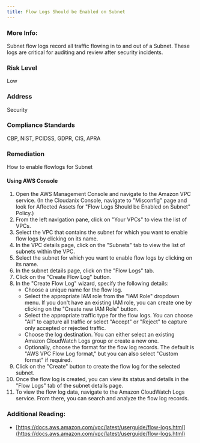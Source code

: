 ```yaml
---
title: Flow Logs Should be Enabled on Subnet
---
```


### More Info:

Subnet flow logs record all traffic flowing in to and out of a Subnet. These logs are critical for auditing and review after security incidents.

### Risk Level

Low

### Address

Security

### Compliance Standards

CBP, NIST, PCIDSS, GDPR, CIS, APRA

### Remediation

How to enable flowlogs for Subnet

#### Using AWS Console

1. Open the AWS Management Console and navigate to the Amazon VPC service.
    (In the Cloudanix Console, navigate to "Misconfig" page and look for Affected Assets for "Flow Logs Should be Enabled on Subnet" Policy.)
2. From the left navigation pane, click on "Your VPCs" to view the list of VPCs.
3. Select the VPC that contains the subnet for which you want to enable flow logs by clicking on its name.
4. In the VPC details page, click on the "Subnets" tab to view the list of subnets within the VPC.
5. Select the subnet for which you want to enable flow logs by clicking on its name.
6. In the subnet details page, click on the "Flow Logs" tab.
7. Click on the "Create Flow Log" button.
8. In the "Create Flow Log" wizard, specify the following details:
   - Choose a unique name for the flow log.
   - Select the appropriate IAM role from the "IAM Role" dropdown menu. If you don't have an existing IAM role, you can create one by clicking on the "Create new IAM Role" button.
   - Select the appropriate traffic type for the flow logs. You can choose "All" to capture all traffic or select "Accept" or "Reject" to capture only accepted or rejected traffic.
   - Choose the log destination. You can either select an existing Amazon CloudWatch Logs group or create a new one.
   - Optionally, choose the format for the flow log records. The default is "AWS VPC Flow Log format," but you can also select "Custom format" if required.
9. Click on the "Create" button to create the flow log for the selected subnet.
10. Once the flow log is created, you can view its status and details in the "Flow Logs" tab of the subnet details page.
11. To view the flow log data, navigate to the Amazon CloudWatch Logs service. From there, you can search and analyze the flow log records.

### Additional Reading:

- [https://docs.aws.amazon.com/vpc/latest/userguide/flow-logs.html](https://docs.aws.amazon.com/vpc/latest/userguide/flow-logs.html)
